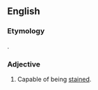 ==English==

===Etymology===
{{etyl|la|en}} {{m|la|tingere||to [[dye]]}}.

===Adjective===
{{en-adj}}

# {{lb|en|biology}} Capable of being [[stain]]ed.